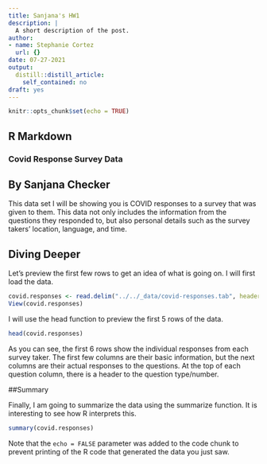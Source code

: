 ```yaml
---
title: Sanjana's HW1
description: |
  A short description of the post.
author:
- name: Stephanie Cortez
  url: {}
date: 07-27-2021
output:
  distill::distill_article:
    self_contained: no
draft: yes
---
```

```r
knitr::opts_chunk$set(echo = TRUE)
```

## R Markdown

### Covid Response Survey Data
## By Sanjana Checker


This data set I will be showing you is COVID responses to a survey that was given to them. This data not only includes the information from the questions they responded to, but also personal details such as the survey takers' location, language, and time.

## Diving Deeper

Let's preview the first few rows to get an idea of what is going on. 
I will first load the data.

```r
covid.responses <- read.delim("../../_data/covid-responses.tab", header=FALSE)
View(covid.responses)
```

I will use the head function to preview the first 5 rows of the data.

```r
head(covid.responses)
```
As you can see, the first 6 rows show the individual responses from each survey taker. The first few columns are their basic information, but the next columns are their actual responses to the questions. At the top of each question column, there is a header to the question type/number. 

##Summary

Finally, I am going to summarize the data using the summarize function. It is interesting to see how R interprets this.

```r
summary(covid.responses)
```

Note that the `echo = FALSE` parameter was added to the code chunk to prevent printing of the R code that generated the data you just saw.
